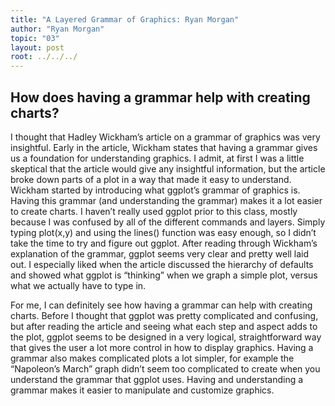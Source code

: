 ```yaml
---
title: "A Layered Grammar of Graphics: Ryan Morgan"
author: "Ryan Morgan"
topic: "03"
layout: post
root: ../../../
---
```


## How does having a grammar help with creating charts?


I thought that Hadley Wickham’s article on a grammar of graphics was very insightful. Early in the article, Wickham states that having a grammar gives us a foundation for understanding graphics. I admit, at first I was a little skeptical that the article would give any insightful information, but the article broke down parts of a plot in a way that made it easy to understand. Wickham started by introducing what ggplot’s grammar of graphics is. Having this grammar (and understanding the grammar) makes it a lot easier to create charts. I haven’t really used ggplot prior to this class, mostly because I was confused by all of the different commands and layers. Simply typing plot(x,y) and using the lines() function was easy enough, so I didn’t take the time to try and figure out ggplot. After reading through Wickham’s explanation of the grammar, ggplot seems very clear and pretty well laid out. I especially liked when the article discussed the hierarchy of defaults and showed what ggplot is “thinking” when we graph a simple plot, versus what we actually have to type in. 

For me, I can definitely see how having a grammar can help with creating charts. Before I thought that ggplot was pretty complicated and confusing, but after reading the article and seeing what each step and aspect adds to the plot, ggplot seems to be designed in a very logical, straightforward way that gives the user a lot more control in how to display graphics. Having a grammar also makes complicated plots a lot simpler, for example the “Napoleon’s March” graph didn’t seem too complicated to create when you understand the grammar that ggplot uses. Having and understanding a grammar makes it easier to manipulate and customize graphics.

